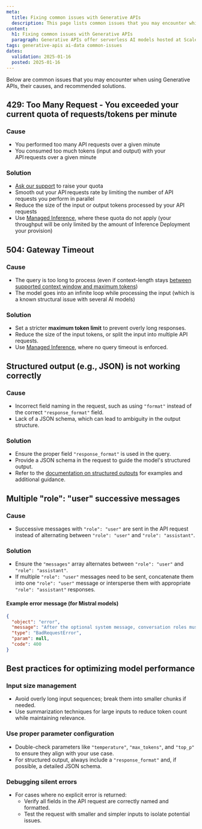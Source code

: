 ```yaml
---
meta:
  title: Fixing common issues with Generative APIs
  description: This page lists common issues that you may encounter while using Scaleway's Generative APIs, their causes and recommended solutions.
content:
  h1: Fixing common issues with Generative APIs
  paragraph: Generative APIs offer serverless AI models hosted at Scaleway - no need to configure hardware or deploy your own models
tags: generative-apis ai-data common-issues
dates:
  validation: 2025-01-16
  posted: 2025-01-16
---
```


Below are common issues that you may encounter when using Generative APIs, their causes, and recommended solutions.

## 429: Too Many Request - You exceeded your current quota of requests/tokens per minute

### Cause
- You performed too many API requests over a given minute
- You consumed too much tokens (input and output) with your API requests over a given minute 

### Solution
- [Ask our support](https://console.scaleway.com/support/tickets/create) to raise your quota
- Smooth out your API requests rate by limiting the number of API requests you perform in parallel
- Reduce the size of the input or output tokens processed by your API requests
- Use [Managed Inference](/ai-data/managed-inference/), where these quota do not apply (your throughput will be only limited by the amount of Inference Deployment your provision)


## 504: Gateway Timeout

### Cause
- The query is too long to process (even if context-length stays [between supported context window and maximum tokens](https://www.scaleway.com/en/docs/ai-data/generative-apis/reference-content/supported-models/))
- The model goes into an infinite loop while processing the input (which is a known structural issue with several AI models)

### Solution
- Set a stricter **maximum token limit** to prevent overly long responses.
- Reduce the size of the input tokens, or split the input into multiple API requests.
- Use [Managed Inference](/ai-data/managed-inference/), where no query timeout is enforced.

## Structured output (e.g., JSON) is not working correctly

### Cause
- Incorrect field naming in the request, such as using `"format"` instead of the correct `"response_format"` field.
- Lack of a JSON schema, which can lead to ambiguity in the output structure.

### Solution
- Ensure the proper field `"response_format"` is used in the query.
- Provide a JSON schema in the request to guide the model's structured output.
- Refer to the [documentation on structured outputs](/ai-data/generative-apis/how-to/use-structured-outputs/) for examples and additional guidance.


## Multiple "role": "user" successive messages

### Cause
- Successive messages with `"role": "user"` are sent in the API request instead of alternating between `"role": "user"` and `"role": "assistant"`.

### Solution
- Ensure the `"messages"` array alternates between `"role": "user"` and `"role": "assistant"`.
- If multiple `"role": "user"` messages need to be sent, concatenate them into one `"role": "user"` message or intersperse them with appropriate `"role": "assistant"` responses.

#### Example error message (for Mistral models)
```json
{
  "object": "error",
  "message": "After the optional system message, conversation roles must alternate user/assistant/user/assistant/...",
  "type": "BadRequestError",
  "param": null,
  "code": 400
}
```

## Best practices for optimizing model performance

### Input size management
- Avoid overly long input sequences; break them into smaller chunks if needed.
- Use summarization techniques for large inputs to reduce token count while maintaining relevance.

### Use proper parameter configuration
- Double-check parameters like `"temperature"`, `"max_tokens"`, and `"top_p"` to ensure they align with your use case.
- For structured output, always include a `"response_format"` and, if possible, a detailed JSON schema.

### Debugging silent errors
- For cases where no explicit error is returned:
  - Verify all fields in the API request are correctly named and formatted.
  - Test the request with smaller and simpler inputs to isolate potential issues.


